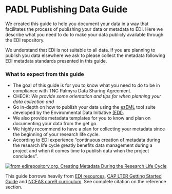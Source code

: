 # PADL Publishing Data Guide {.unnumbered}

We created this guide to help you document your data in a way that facilitates the process of publishing your data or metadata to EDI. Here we describe what you need to do to make your data publicly available through the EDI repository.

::: callout-important
We understand that EDi is not suitable to all data. If you are planning to publish you data elsewhere we ask to please collect the metadata following EDI metadata standards presented in this guide.
:::

### What to expect from this guide

-   The goal of this guide is for you to know what you need to do to be in compliance with TNC Palmyra Data Sharing Agreement.
-   CHECK: *We provide some orientation and tips for when planning your data collection and*
-   Go in-depth on how to publish your data using the [ezEML](https://ezeml.edirepository.org/eml/) tool suite developed by the Environmental Data Initiative [(EDI)](https://edirepository.org/).
-   We also provide metadata templates for you to know and plan on documenting your data from the get go.
-   We highly recommend to have a plan for collecting your metadata since the beginning of your research life cycle.
-   According to EDI experience "continuous creation of metadata during the research life cycle greatly benefits data management during a project and when it comes time to publish data when the project concludes".

[![from edirepository.org, Creating Metadata During the Research Life Cycle](pics/metadata-in-the-research-life-cycle.png)](https://edirepository.org/resources/creating-metadata-during-the-research-lifecycle)

::: callout-note
This guide borrows heavily from [EDI resources](https://edirepository.org/resources/resources-for-data-authors), [CAP LTER Getting Started Guide](https://caplter.github.io/caplter_ezeml/#getting-started) and [NCEAS coreR curriculum](https://www.nceas.ucsb.edu/learning-hub/core-r). See complete citation on the reference section.
:::
